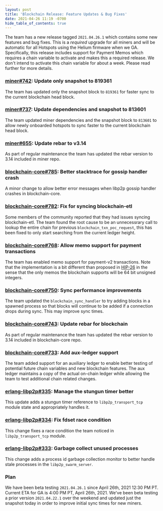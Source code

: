 ```yaml
---
layout: post
title: 'Blockchain Release: Feature Updates & Bug Fixes'
date: 2021-04-26 11:19 -0700
hide_table_of_contents: true
---
```


The team has a new release tagged `2021.04.26.1` which contains some new features and bug fixes.
This is a _required_ upgrade for all miners and will be automatic for all Hotspots using the Helium
firmware when we GA. Specifically, this release includes support for Payment Memos which requires a
chain variable to activate and makes this a required release. We don't intend to activate this chain
variable for about a week. Please read further for more details.

<!--truncate-->

### [miner#742](https://github.com/helium/miner/pull/742): Update only snapshot to 819361

The team has updated only the snapshot block to `819361` for faster sync to the current blockchain
head block.

### [miner#737](https://github.com/helium/miner/pull/737): Update dependencies and snapshot to 813601

The team updated miner dependencies and the snapshot block to `813601` to allow newly onboarded
hotspots to sync faster to the current blockchain head block.

### [miner#655](https://github.com/helium/miner/pull/655): Update rebar to v3.14

As part of regular maintenance the team has updated the rebar version to 3.14 included in miner
repo.

### [blockchain-core#785](https://github.com/helium/blockchain-core/pull/785): Better stacktrace for gossip handler crash

A minor change to allow better error messages when libp2p gossip handler crashes in blockchain-core.

### [blockchain-core#782](https://github.com/helium/blockchain-core/pull/782): Fix for syncing blockchain-etl

Some members of the community reported that they had issues syncing blockchain-etl. The team found
the root cause to be an unnecessrary call to lookup the entire chain for previous
`blockchain_txn_poc_request`, this has been fixed to only start searching from the current ledger
height.

### [blockchain-core#768](https://github.com/helium/blockchain-core/pull/768): Allow memo support for payment transactions

The team has enabled memo support for payment-v2 transactions. Note that the implementation is a bit
different than proposed in [HIP-26](https://github.com/helium/HIP/issues/125) in the sense that the
only memos the blockchain supports will be 64 bit unsigned integers.

### [blockchain-core#750](https://github.com/helium/blockchain-core/pull/750): Sync performance improvements

The team updated the `blockchain_sync_handler` to try adding blocks in a spawned process so that
blocks will continue to be added if a connection drops during sync. This may improve sync times.

### [blockchain-core#743](https://github.com/helium/blockchain-core/pull/743): Update rebar for blockchain

As part of regular maintenance the team has updated the rebar version to 3.14 included in
blockchain-core repo.

### [blockchain-core#733](https://github.com/helium/blockchain-core/pull/733): Add aux-ledger support

The team added support for an auxiliary ledger to enable better testing of potential future chain
variables and new blockchain features. The aux ledger maintains a copy of the actual on-chain ledger
while allowing the team to test additional chain related changes.

### [erlang-libp2p#335](https://github.com/helium/erlang-libp2p/pull/335): Manage the stungun timer better

This update adds a stungun timer reference to `libp2p_transport_tcp` module state and appropriately
handles it.

### [erlang-libp2p#334](https://github.com/helium/erlang-libp2p/pull/334): Fix fdset race condition

This change fixes a race condition the team noticed in `libp2p_transport_tcp` module.

### [erlang-libp2p#333](https://github.com/helium/erlang-libp2p/pull/333): Garbage collect unused processes

This change adds a process id garbage collection monitor to better handle stale processes in the
`libp2p_swarm_server`.

### Plan

We have been beta testing `2021.04.26.1` since April 26th, 2021 12:30 PM PT. Current ETA for GA is
4:00 PM PT, April 26th, 2021. We've been beta testing a prior version `2021.04.22.1` over the
weekend and updated just the snapshot today in order to improve initial sync times for new miners.
